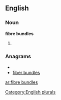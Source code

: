 
==English==

===Noun===
'''fibre bundles'''

# {{plural of|[[fibre bundle]]}}

===Anagrams===
* {{alphagram|bbdeefilnrsu}}
* [[fiber bundles#English|fiber bundles]]


[[Category:English plurals]]

[[ar:fibre bundles]]